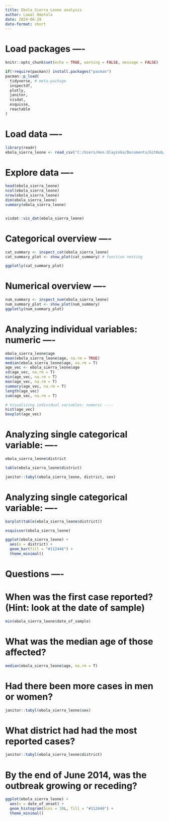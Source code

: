 ```yaml
---
title: Ebola Sierra Leone analysis
author: Lawal Omotola 
date: 2024-06-29
date-format: short
---
```


# Load packages ----

```r
knitr::opts_chunk$set(echo = TRUE, warning = FALSE, message = FALSE)

if(!require(pacman)) install.packages("pacman")
pacman::p_load(
  tidyverse, # meta-package
  inspectdf,
  plotly,
  janitor,
  visdat,
  esquisse,
  reactable
)
```

# Load data ----

```r
library(readr)
ebola_sierra_leone <- read_csv("C:/Users/Hon.Olayinka/Documents/GitHub/tv_hours_pages/ebola_sierra_leone.csv")
```

# Explore data ----

```r
head(ebola_sierra_leone)
ncol(ebola_sierra_leone)
nrow(ebola_sierra_leone)
dim(ebola_sierra_leone)
summary(ebola_sierra_leone)


visdat::vis_dat(ebola_sierra_leone)
```

# Categorical overview ----

```r
cat_summary <- inspect_cat(ebola_sierra_leone)
cat_summary_plot <- show_plot(cat_summary) # function nesting

ggplotly(cat_summary_plot)
```

# Numerical overview ----

```r
num_summary <- inspect_num(ebola_sierra_leone)
num_summary_plot <- show_plot(num_summary)
ggplotly(num_summary_plot)
```

# Analyzing individual variables: numeric ----

```r
ebola_sierra_leone$age
mean(ebola_sierra_leone$age, na.rm = TRUE)
median(ebola_sierra_leone$age, na.rm = T)
age_vec <- ebola_sierra_leone$age
sd(age_vec, na.rm = T)
min(age_vec, na.rm = T)
max(age_vec, na.rm = T)
summary(age_vec, na.rm = T)
length(age_vec)
sum(age_vec, na.rm = T)

# Visualizing individual variables: numeric ----
hist(age_vec)
boxplot(age_vec)

```

# Analyzing single categorical variable: ----

```r
ebola_sierra_leone$district

table(ebola_sierra_leone$district)

janitor::tabyl(ebola_sierra_leone, district, sex)
```

# Analyzing single categorical variable: ----

```r
barplot(table(ebola_sierra_leone$district))

esquisser(ebola_sierra_leone)

ggplot(ebola_sierra_leone) +
  aes(x = district) +
  geom_bar(fill = "#112446") +
  theme_minimal()
```

# Questions ----

# When was the first case reported? (Hint: look at the date of sample)

```r
min(ebola_sierra_leone$date_of_sample)
```

# What was the median age of those affected?

```r
median(ebola_sierra_leone$age, na.rm = T)
```

# Had there been more cases in men or women?

```r
janitor::tabyl(ebola_sierra_leone$sex)
```

# What district had had the most reported cases?

```r
janitor::tabyl(ebola_sierra_leone$district)
```

# By the end of June 2014, was the outbreak growing or receding?

```r
ggplot(ebola_sierra_leone) +
  aes(x = date_of_onset) +
  geom_histogram(bins = 30L, fill = "#112446") +
  theme_minimal()
```
